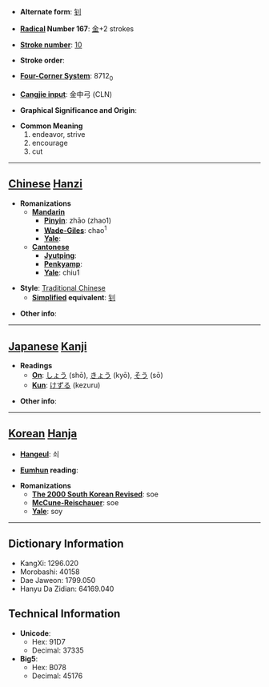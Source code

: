 * '''Alternate form''': [[钊]]

* '''[[Wiktionary:Chinese radical index| Radical]] Number 167''': [[Wiktionary:Chinese radical index 金|金]]+2 strokes

* '''[[Wiktionary:Chinese total strokes index|Stroke number]]''': [[Wiktionary:Chinese total strokes index 10|10]]

* '''Stroke order''': 

* '''[[Wiktionary:Chinese four corner index|Four-Corner System]]''': 8712<sub>0</sub>

* '''[[Wiktionary:Chinese Cangjie index|Cangjie input]]''': 金中弓 (CLN)

* '''Graphical Significance and Origin''': 

* '''Common Meaning'''
*#endeavor, strive
*# encourage
*# cut


----

== [[Chinese]] [[Hanzi]] ==

* '''Romanizations'''
** '''[[Mandarin]]'''
*** '''[[Pinyin]]''': zhāo (zhao1)
*** '''[[Wade-Giles]]''': chao<sup>1</sup>
*** '''[[Yale]]''': 
** '''[[Cantonese]]'''
*** '''[[Jyutping]]''':
*** '''[[Penkyamp]]''': 
*** '''[[Yale]]''': chiu1

* '''Style''': [[Traditional Chinese]] 
** '''[[Simplified Chinese|Simplified]] equivalent''': [[钊]]

* '''Other info''': 

----

== [[Japanese]] [[Kanji]] ==

* '''Readings'''
** '''[[On]]''': [[しょう]] (shō), [[きょう]] (kyō), [[そう]] (sō)
** '''[[Kun]]''': [[けずる]] (kezuru)

* '''Other info''':  

----

== [[Korean]] [[Hanja]] ==

* '''[[Hangeul]]''': 쇠

* '''[[Eumhun]] reading''': 

* '''Romanizations'''
** '''[[The 2000 South Korean Revised Romanization|The 2000 South Korean Revised]]''': soe
** '''[[McCune-Reischauer]]''': soe
** '''[[Yale]]''': soy

----

== Dictionary Information ==

* KangXi: 1296.020
* Morobashi: 40158
* Dae Jaweon: 1799.050
* Hanyu Da Zidian: 64169.040

== Technical Information ==

* '''Unicode''':
** Hex: 91D7
** Decimal: 37335
* '''Big5''':
** Hex: B078
** Decimal: 45176